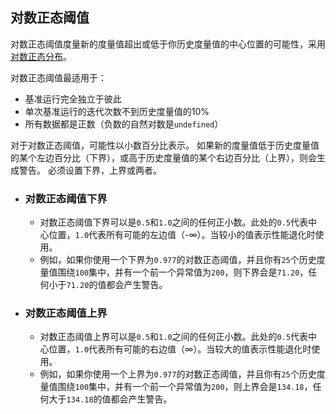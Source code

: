 ## 对数正态阈值

对数正态阈值度量新的度量值超出或低于你历史度量值的中心位置的可能性，采用[对数正态分布](https://en.wikipedia.org/wiki/Log-normal_distribution)。

对数正态阈值最适用于：
- 基准运行完全独立于彼此
- 单次基准运行的迭代次数不到历史度量值的10%
- 所有数据都是正数（负数的自然对数是`undefined`）

对于对数正态阈值，可能性以小数百分比表示。
如果新的度量值低于历史度量值的某个左边百分比（下界），或高于历史度量值的某个右边百分比（上界），则会生成警告。
必须设置下界，上界或两者。

- ### 对数正态阈值下界
  - 对数正态阈值下界可以是`0.5`和`1.0`之间的任何正小数。此处的`0.5`代表中心位置，`1.0`代表所有可能的左边值（-∞）。当较小的值表示性能退化时使用。
  - 例如，如果你使用一个下界为`0.977`的对数正态阈值，并且你有`25`个历史度量值围绕`100`集中，并有一个前一个异常值为`200`，则下界会是`71.20`，任何小于`71.20`的值都会产生警告。
- ### 对数正态阈值上界
  - 对数正态阈值上界可以是`0.5`和`1.0`之间的任何正小数。此处的`0.5`代表中心位置，`1.0`代表所有可能的右边值（∞）。当较大的值表示性能退化时使用。
  - 例如，如果你使用一个上界为`0.977`的对数正态阈值，并且你有`25`个历史度量值围绕`100`集中，并有一个前一个异常值为`200`，则上界会是`134.18`，任何大于`134.18`的值都会产生警告。